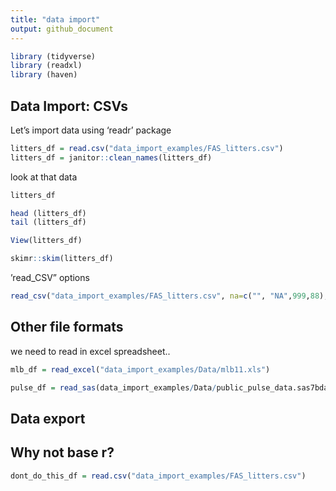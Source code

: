 ```yaml
---
title: "data import"
output: github_document
---
```


```r
library (tidyverse)
library (readxl)
library (haven)
```


## Data Import: CSVs

Let's import data using 'readr' package

```r
litters_df = read.csv("data_import_examples/FAS_litters.csv")
litters_df = janitor::clean_names(litters_df)
```

look at that data

```r
litters_df

head (litters_df)
tail (litters_df)
```

```r
View(litters_df)


```

```r
skimr::skim(litters_df)
```


'read_CSV" options

```r
read_csv("data_import_examples/FAS_litters.csv", na=c("", "NA",999,88), skip = 2 )
```

## Other file formats
we need to read in excel spreadsheet..

```r
mlb_df = read_excel("data_import_examples/Data/mlb11.xls")
```

```r
pulse_df = read_sas(data_import_examples/Data/public_pulse_data.sas7bdat)
```


## Data export

## Why not base r?
```r
dont_do_this_df = read.csv("data_import_examples/FAS_litters.csv")
```

